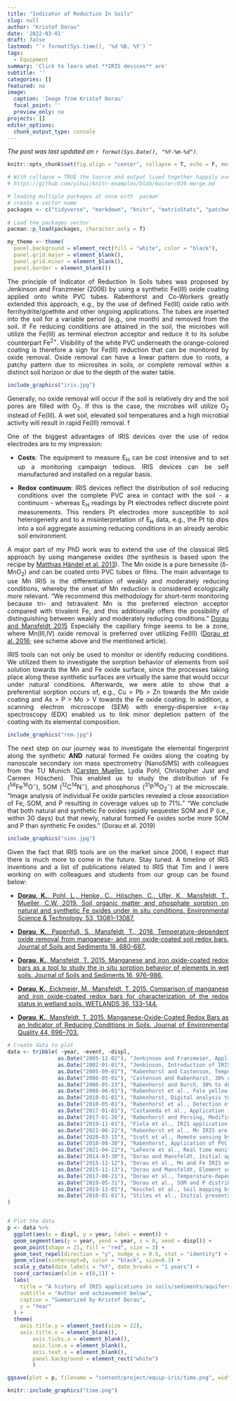 ```yaml
---
title: "Indicator of Reduction In Soils"
slug: null
author: "Kristof Dorau"
date: '2022-03-01'
draft: false
lastmod: "`r format(Sys.time(), '%d %B, %Y')`"
tags:
  - Equipment
summary: 'Click to learn what **IRIS devices** are'
subtitle: ''
categories: []
featured: no
image:
  caption: 'Image from Kristof Dorau'
  focal_point: ''
  preview_only: no
projects: []
editor_options: 
  chunk_output_type: console
---
```


*The post was last updated on `r format(Sys.Date(), "%Y-%m-%d")`.*

<div style="text-align: justify">


```r

knitr::opts_chunk$set(fig.align = "center", collapse = T, echo = F, message = FALSE, warning = FALSE)

# With collapse = TRUE the Source and output lived together happily ever in knitr.
# https://github.com/yihui/knitr-examples/blob/master/039-merge.md

# loading multiple packages at once with `pacman`
# create a vector name
packages <- c("tidyverse", "markdown", "knitr", "matrixStats", "patchwork", "lubridate", "plotly",  "naniar", "stlplus", "gt", "dygraphs", "htmltools", "zoo", "xts", "ggpmisc", "forcats", "RColorBrewer", "Kendall", "rstudioapi", "multcompView", "plyr", "bookdown", "janitor", "rstatix", "ggpubr", "moments", "tweetrmd", "ggthemes", "hexbin", "ggridges", "ggstream", "openair", "treemapify", "MBA", "akima", "sf", "rnaturalearth", "rnaturalearthdata", "rgeos", "ggspatial", "factoextra", "FactoMineR", "gapminder", "ggforce", "gh", "globals", "openintro", "profvis", "RSQLite", "shiny", "shinycssloaders", "shinyFeedback", "shinythemes", "testthat", "thematic", "tidyverse", "vroom", "waiter", "xml2", "zeallot", "shiny", "rsconnect", "Evapotranspiration", "ggtext", "scales", "ggcorrplot", "pracma", "ggrepel")
 
# Load the packages vector 
pacman::p_load(packages, character.only = T)

my_theme <- theme(
  panel.background = element_rect(fill = "white", color = "black"),
  panel.grid.major = element_blank(), 
  panel.grid.minor = element_blank(), 
  panel.border = element_blank())

```

The principle of Indicator of Reduction In Soils tubes was proposed by Jenkinson and Franzmeier (2006) by using a synthetic Fe(III) oxide coating applied onto white PVC tubes. Rabenhorst and Co-Workers greatly extended this approach, e.g., by the use of defined Fe(III) oxide ratio with ferrihydrite/goethite and other ongoing applications. The tubes are inserted into the soil for a variable period (e.g., one month) and removed from the soil. If Fe reducing conditions are attained in the soil, the microbes will utilize the Fe(III) as terminal electron acceptor and reduce it to its solube counterpart Fe^2+^. Visibility of the white PVC underneath the orange-colored coating is therefore a sign for Fe(III) reduction that can be monitored by oxide removal. Oxide removal can have a linear pattern due to roots, a patchy pattern due to microsites in soils, or complete removal within a distinct soil horizon or due to the depth of the water table. 

```r
include_graphics("iris.jpg")
```

Generally, no oxide removal will occur if the soil is relatively dry and the soil pores are filled with O~2~. If this is the case, the microbes will utilize O~2~ instead of Fe(III). A wet soil, elevated soil temperatures and a high microbial activity will result in rapid Fe(III) removal. f

One of the biggest advantages of IRIS devices over the use of redox electrodes are to my impression:  

- **Costs**: The equipment to measure E~H~ can be cost intensive and to set up a monitoring campaign tedious. IRIS devices can be self manufactured and installed on a regular basis. 

- **Redox continuum**: IRIS devices reflect the distribution of soil reducing conditions over the complete PVC area in contact with the soil - a continuum - whereas E~H~ readings by Pt electrodes reflect discrete point measurements. This renders Pt electrodes more susceptible to soil heterogeneity and to a misinterpretation of E~H~ data, e.g., the Pt tip dips into a soil aggregate assuming reducing conditions in an already aerobic soil environment.

A major part of my PhD work was to extend the use of the classical IRIS approach by using manganese oxides (the synthesis is based upon the recipe by [Matthias Händel et al. 2013](https://www.sciencedirect.com/science/article/abs/pii/S0016706112003333)). The Mn oxide is a pure birnessite (δ-MnO~2~) and can be coated onto PVC tubes or films. The main advantage to use Mn IRIS is the differentiation of weakly and moderately reducing conditions, whereby the onset of Mn reduction is considered ecologically more relevant. "We recommend this  methodology  for  short-term  monitoring  because  tri-  and tetravalent  Mn  is  the  preferred  electron  acceptor  compared with  trivalent  Fe,  and  this  additionally  offers  the  possibility of  distinguishing  between  weakly  and  moderately  reducing conditions." [Dorau and Mansfeldt 2015](https://acsess.onlinelibrary.wiley.com/doi/abs/10.2134/jeq2014.03.0140) Especially the capillary fringe seems to be a zone, where Mn(III,IV) oxide removal is preferred over utilizing Fe(III) ([Dorau et al. 2016](https://link.springer.com/article/10.1007/s13157-015-0724-5); see scheme above and the mentioned article).  

IRIS tools can not only be used to monitor or identify reducing conditions. We utilized them to investigate the sorption behavior of elements from soil solution towards the Mn and Fe oxide surface, since the processes taking place along these synthetic surfaces are virtually the same that would occur under natural conditions. Afterwards, we were able to show that a preferential sorption occurs of, e.g., Cu > Pb > Zn towards the Mn oxide coating and As > P > Mo > V towards the Fe oxide coating. In addition, a scanning electron microscope (SEM) with energy-dispersive x-ray spectroscopy (EDX) enabled us to link minor depletion pattern of the coating with its elemental composition. 

```r
include_graphics("rem.jpg")
```

The next step on our journey was to investigate the elemental fingerprint along the synthetic **AND** natural formed Fe oxides along the coating by nanoscale secondary ion mass spectrometry (NanoSIMS) with colleagues from the TU Munich ([Carsten Mueller](https://research.ku.dk/search/result/?pure=en%2Fpersons%2Fcarsten-mueller(138d0a3a-26ec-465d-9bbd-cbdd44e5b589).html), Lydia Pohl, Christopher Just and Carmen Höschen). This enabled us to study the distribution of Fe (^56^Fe^16^O^−^), SOM (^12^C^14^N^−^), and phosphorus (^31^P^16^O~2~^−^) at the microscale. "Image analysis of individual Fe oxide particles revealed a close association of Fe, SOM, and P resulting in coverage values up to 71%." "We conclude that both natural and synthetic Fe oxides rapidly sequester SOM and P (i.e., within 30 days) but that newly, natural formed Fe oxides sorbe more SOM and P than synthetic Fe oxides." (Dorau et al. 2019)

```r
include_graphics("sims.jpg")
```

Given the fact that IRIS tools are on the market since 2006, I expect that there is much more to come in the future. Stay tuned. A timeline of IRIS inventions and a list of publications related to IRIS that Tim and I were working on with colleagues and students from our group can be found below:

* [**Dorau, K.**, Pohl, L., Henke, C., Höschen, C., Ufer, K., Mansfeldt, T., Mueller, C.W. 2019. Soil organic matter and phosphate sorption on natural and synthetic Fe oxides under in situ conditions. Environmental Science & Technology, 53, 13081–13087.](https://pubs.acs.org/doi/10.1021/acs.est.9b03260)

* [**Dorau, K.**, Papenfuß, S., Mansfeldt, T., 2018. Temperature-dependent oxide removal from manganese- and iron oxide-coated soil redox bars. Journal of Soils and Sediments 18, 680-687.](https://link.springer.com/article/10.1007/s11368-017-1812-3)

* [**Dorau, K.**, Mansfeldt, T. 2015. Manganese and iron oxide-coated redox bars as a tool to study the in situ sorption behavior of elements in wet soils. Journal of Soils and Sediments 16, 976–986.](https://link.springer.com/article/10.1007/s11368-015-1300-6)

* [**Dorau, K.**, Eickmeier, M., Mansfeldt, T. 2015. Comparison of manganese and iron oxide-coated redox bars for characterization of the redox status in wetland soils. WETLANDS 36, 133–144.](https://link.springer.com/article/10.1007/s13157-015-0724-5)

* [**Dorau, K.**, Mansfeldt, T. 2015. Manganese-Oxide-Coated Redox Bars as an Indicator of Reducing Conditions in Soils. Journal of Environmental Quality 44, 696–703.](https://acsess.onlinelibrary.wiley.com/doi/10.2134/jeq2014.03.0140) 

```r
# Create data to plot
data <- tribble( ~year, ~event, ~displ,
                as.Date("2005-12-02"), "Jenkinson and Franzmeier, Application of IRIS devices", 0.1,
                as.Date("2002-01-01"), "Jenkinson, Introduction of IRIS devices ", 0.1,
                as.Date("2005-09-01"), "Rabenhorst and Castenson, Temperature effects on Fe IRIS", 0.1,
                as.Date("2006-05-01"), "Castenson and Rabenhorst, 30% oxide removal showed that soil was reduced", 0.1,
                as.Date("2006-05-23"), "Rabenhorst and Burch, 30% to 40% goethite is recommended for good durability", 0.1,
                as.Date("2008-06-01"), "Rabenhorst et al., Pale yellow areas are preferential dissolution of Fh over Gt", 0.1,
                as.Date("2010-01-01"), "Rabenhorst, Digital analysis to evaluate oxide removal", 0.1,
                as.Date("2010-05-01"), "Rabenhorst et al., Detection of sulfide in marsh pore water", 0.1,
                as.Date("2017-01-01"), "Castaneda et al., Application in saline environments", 0.1,
                as.Date("2017-01-26"), "Rabenhorst and Persing, Modification of the birnessite coating", 0.1,
                as.Date("2019-11-01"), "Fiola et al., IRIS application within the capillary fringes", 0.1,
                as.Date("2021-06-22"), "Rabenhorst et al., Mn IRIS are especially useful in the growing season", 0.1,
                as.Date("2020-03-15"), "Scott et al., Remote sensing by clear IRIS tubes with WiFi camera", 0.1,
                as.Date("2018-08-30"), "Rabenhorst, Application of PVC films", 0.1,
                as.Date("2021-04-22"), "LeFevre et al., Real time monitoring of reducing conditions", 0.1,
                as.Date("2014-03-30"), "Dorau and Mansfeldt, Initial application of  Mn IRIS", 0.1,
                as.Date("2015-12-12"), "Dorau et al., Mn and Fe IRIS enable to differentiate redox classes", 0.1,
                as.Date("2015-11-13"), "Dorau and Mansfeldt, Element sorption studies with IRIS devices", 0.1,
                as.Date("2017-08-21"), "Dorau et al., Temperature-dependancy of Mn and Fe IRIS", 0.1,
                as.Date("2019-05-31"), "Dorau et al., SOM and P distribution around natural and synthetic Fe oxides", 0.1,
                as.Date("2019-12-01"), "Koschel et al., Soil mapping by Mn and Fe IRIS", 0.1,
                as.Date("2010-01-01"), "Stiles et al., Initial presentation of Mn IRIS", 0.1,
)


# Plot the data
p <- data %>%
  ggplot(aes(x = displ, y = year, label = event)) +
  geom_segment(aes(y = year, yend = year, x = 0, xend = displ)) +
  geom_point(shape = 21, fill = "red", size = 3) +
  geom_text_repel(direction = "y", nudge_x = 0.5, stat = "identity") +
  geom_vline(xintercept=0, color = "black", size=0.3) +
  scale_y_date(date_labels = "%Y", date_breaks = "1 years") +
  coord_cartesian(xlim = c(0,1)) +
  labs(
    title = "A history of IRIS applications in soils/sediments/aquifers",
    subtitle = "Author and achievement below",
    caption = "Summarized by Kristof Dorau", 
    y = "Year"
  ) +
  theme(
    axis.title.y = element_text(size = 22),
    axis.title.x = element_blank(),
        axis.ticks.x = element_blank(),
        axis.line.x = element_blank(),
        axis.text.x = element_blank(),
        panel.background = element_rect("white")
        )

ggsave(plot = p, filename = "content/project/equip-iris/time.png", width = 8, height = 14)

```

```r
knitr::include_graphics("time.png")
```


